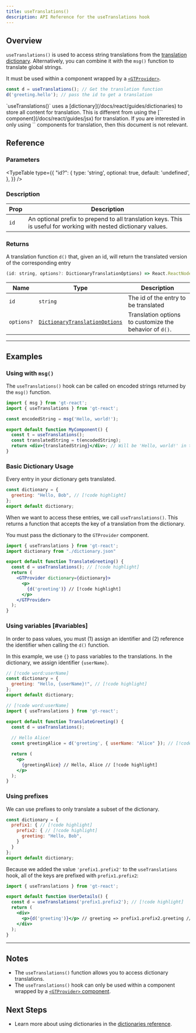 ```yaml
---
title: useTranslations()
description: API Reference for the useTranslations hook
---
```


## Overview

`useTranslations()` is used to access string translations from the [translation dictionary](/docs/react/guides/dictionaries).
Alternatively, you can combine it with the `msg()` function to translate global strings.

It must be used within a component wrapped by a [`<GTProvider>`](/docs/react/api/components/gtprovider).

```jsx
const d = useTranslations(); // Get the translation function
d('greeting.hello'); // pass the id to get a translation
```


<Callout>
  `useTranslations()` uses a [dictionary](/docs/react/guides/dictionaries) to store all content for translation.
  This is different from using the [`<T>` component](/docs/react/guides/jsx) for translation.
  If you are interested in only using `<T>` components for translation, then this document is not relevant.
</Callout>

## Reference

### Parameters

<TypeTable
  type={{
    "id?": {
        type: 'string',
        optional: true,
        default: 'undefined',
    },
  }}
/>

### Description

| Prop | Description |
| ---- | ----------- |
| `id` | An optional prefix to prepend to all translation keys. This is useful for working with nested dictionary values.|


### Returns

A translation function `d()` that, given an id, will return the translated version of the corresponding entry

```jsx
(id: string, options?: DictionaryTranslationOptions) => React.ReactNode
```

| Name                  | Type | Description                                                                 |
|-----------------------|--|-----------------------------------------------------------------------------|
| `id`             | `string` | The id of the entry to be translated                                     |
| `options?`            | [`DictionaryTranslationOptions`](/docs/react/api/types/DictionaryTranslationOptions) | Translation options to customize the behavior of `d()`. |

---

## Examples

### Using with `msg()`

The `useTranslations()` hook can be called on encoded strings returned by the `msg()` function.

```jsx
import { msg } from 'gt-react';
import { useTranslations } from 'gt-react';

const encodedString = msg('Hello, world!');

export default function MyComponent() {
  const t = useTranslations();
  const translatedString = t(encodedString);
  return <div>{translatedString}</div>; // Will be 'Hello, world!' in the selected language
}
```

### Basic Dictionary Usage
Every entry in your dictionary gets translated.

```jsx title="dictionary.jsx" copy
const dictionary = {
  greeting: "Hello, Bob", // [!code highlight]
};
export default dictionary;
```

When we want to access these entries, we call `useTranslations()`.
This returns a function that accepts the key of a translation from the dictionary.

You must pass the dictionary to the `GTProvider` component.

```jsx title="TranslateGreeting.jsx" copy
import { useTranslations } from 'gt-react';
import dictionary from "./dictionary.json"

export default function TranslateGreeting() {
  const d = useTranslations(); // [!code highlight]
  return (
    <GTProvider dictionary={dictionary}>
      <p>
        {d('greeting')} // [!code highlight]
      </p>
    </GTProvider>
  );
}
```

### Using variables [#variables]
In order to pass values, you must (1) assign an identifier and (2) reference the identifier when calling the `d()` function.

In this example, we use `{}` to pass variables to the translations.
In the dictionary, we assign identifier `{userName}`.

```jsx title="dictionary.jsx" copy
// [!code word:userName]
const dictionary = {
  greeting: "Hello, {userName}!", // [!code highlight]
};
export default dictionary;
```

```jsx title="TranslateGreeting.jsx" copy
// [!code word:userName]
import { useTranslations } from 'gt-react';

export default function TranslateGreeting() {
  const d = useTranslations();
  
  // Hello Alice!
  const greetingAlice = d('greeting', { userName: "Alice" }); // [!code highlight]

  return (
    <p>
      {greetingAlice} // Hello, Alice // [!code highlight]
    </p>
  );
}
```

### Using prefixes

We can use prefixes to only translate a subset of the dictionary.
```jsx  title="dictionary.jsx" copy
const dictionary = {
  prefix1: { // [!code highlight]
    prefix2: { // [!code highlight]
      greeting: "Hello, Bob",
    }
  }
};
export default dictionary;
```
Because we added the value `'prefix1.prefix2'` to the `useTranslations` hook, all of the keys are prefixed with `prefix1.prefix2`:
```jsx title="UserDetails.jsx" copy
import { useTranslations } from 'gt-react';

export default function UserDetails() {
  const d = useTranslations('prefix1.prefix2'); // [!code highlight]
  return (
    <div>
      <p>{d('greeting')}</p> // greeting => prefix1.prefix2.greeting // [!code highlight]
    </div>
  );
}
```
--- 
## Notes
 * The `useTranslations()` function allows you to access dictionary translations.
 * The `useTranslations()` hook can only be used within a component wrapped by a [`<GTProvider>` component](/docs/react/api/components/gtprovider).

## Next Steps
 * Learn more about using dictionaries in the [dictionaries reference](/docs/react/guides/dictionaries).